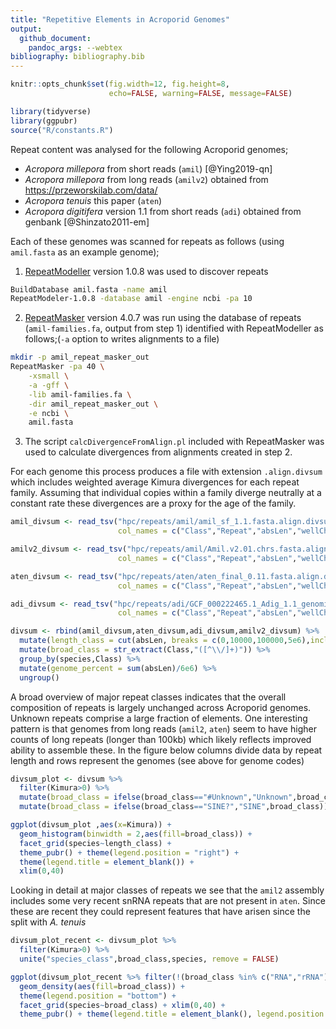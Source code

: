 ```yaml
---
title: "Repetitive Elements in Acroporid Genomes"
output:
  github_document:
    pandoc_args: --webtex
bibliography: bibliography.bib
---
```


```r
knitr::opts_chunk$set(fig.width=12, fig.height=8,
                      echo=FALSE, warning=FALSE, message=FALSE)
```


```r
library(tidyverse)
library(ggpubr)
source("R/constants.R")
```

Repeat content was analysed for the following Acroporid genomes;

- *Acropora millepora* from short reads (`amil`) [@Ying2019-qn]
- *Acropora millepora* from long reads (`amilv2`) obtained from [https://przeworskilab.com/data/](https://przeworskilab.com/data/)
- *Acropora tenuis* this paper (`aten`)
- *Acropora digitifera* version 1.1 from short reads (`adi`) obtained from genbank [@Shinzato2011-em]

Each of these genomes was scanned for repeats as follows (using `amil.fasta` as an example genome);

1. [RepeatModeller](http://www.repeatmasker.org/RepeatModeler/) version 1.0.8 was used to discover repeats
```bash
BuildDatabase amil.fasta -name amil
RepeatModeler-1.0.8 -database amil -engine ncbi -pa 10
```
2. [RepeatMasker](http://www.repeatmasker.org/) version 4.0.7 was run using the database of repeats (`amil-families.fa`, output from step 1) identified with RepeatModeller as follows;(`-a` option to writes alignments to a file)
```bash
mkdir -p amil_repeat_masker_out
RepeatMasker -pa 40 \
	-xsmall \
	-a -gff \
	-lib amil-families.fa \
	-dir amil_repeat_masker_out \
	-e ncbi \
	amil.fasta
```
3. The script `calcDivergenceFromAlign.pl` included with RepeatMasker was used to calculate divergences from alignments created in step 2.

For each genome this process produces a file with extension `.align.divsum` which includes weighted average Kimura divergences for each repeat family.  Assuming that individual copies within a family diverge neutrally at a constant rate these divergences are a proxy for the age of the family. 

```r
amil_divsum <- read_tsv("hpc/repeats/amil/amil_sf_1.1.fasta.align.divsum", skip = 6,n_max = 2880,
                        col_names = c("Class","Repeat","absLen","wellCharLen","Kimura"), na = "----", col_types = cols()) %>% add_column(species="amil")

amilv2_divsum <- read_tsv("hpc/repeats/amil/Amil.v2.01.chrs.fasta.align.divsum", skip = 6,n_max = 2964,
                        col_names = c("Class","Repeat","absLen","wellCharLen","Kimura"), na = "----", col_types = cols()) %>% add_column(species="amil2")

aten_divsum <- read_tsv("hpc/repeats/aten/aten_final_0.11.fasta.align.divsum", skip = 6,n_max = 2981,
                        col_names = c("Class","Repeat","absLen","wellCharLen","Kimura"), na = "----", col_types = cols()) %>% add_column(species="aten")

adi_divsum <- read_tsv("hpc/repeats/adi/GCF_000222465.1_Adig_1.1_genomic.fna.align.divsum", skip = 6,n_max = 2908,
                        col_names = c("Class","Repeat","absLen","wellCharLen","Kimura"), na = "----", col_types = cols()) %>% add_column(species="adi")

divsum <- rbind(amil_divsum,aten_divsum,adi_divsum,amilv2_divsum) %>% 
  mutate(length_class = cut(absLen, breaks = c(0,10000,100000,5e6),include.lowest=TRUE, right=FALSE)) %>% 
  mutate(broad_class = str_extract(Class,"([^\\/]+)")) %>% 
  group_by(species,Class) %>% 
  mutate(genome_percent = sum(absLen)/6e6) %>% 
  ungroup() 
```

A broad overview of major repeat classes indicates that the overall composition of repeats is largely unchanged across Acroporid genomes.  Unknown repeats comprise a large fraction of elements.  One interesting pattern is that genomes from long reads (`amil2`, `aten`) seem to have higher counts of long repeats (longer than 100kb) which likely reflects improved ability to assemble these. In the figure below columns divide data by repeat length and rows represent the genomes (see above for genome codes)

```r
divsum_plot <- divsum %>% 
  filter(Kimura>0) %>% 
  mutate(broad_class = ifelse(broad_class=="#Unknown","Unknown",broad_class)) %>% 
  mutate(broad_class = ifelse(broad_class=="SINE?","SINE",broad_class)) 

ggplot(divsum_plot ,aes(x=Kimura)) + 
  geom_histogram(binwidth = 2,aes(fill=broad_class)) + 
  facet_grid(species~length_class) +
  theme_pubr() + theme(legend.position = "right") +
  theme(legend.title = element_blank()) + 
  xlim(0,40)
```

Looking in detail at major classes of repeats we see that the `amil2` assembly includes some very recent snRNA repeats that are not present in `aten`.  Since these are recent they could represent features that have arisen since the split with *A. tenuis*

```r
divsum_plot_recent <- divsum_plot %>% 
  filter(Kimura>0) %>% 
  unite("species_class",broad_class,species, remove = FALSE)

ggplot(divsum_plot_recent %>% filter(!(broad_class %in% c("RNA","rRNA"))) ,aes(x=Kimura)) + 
  geom_density(aes(fill=broad_class)) +   
  theme(legend.position = "bottom") + 
  facet_grid(species~broad_class) + xlim(0,40) +
  theme_pubr() + theme(legend.title = element_blank(), legend.position = "right") + theme(axis.text.x = element_text(angle = 90,size=6))
```


